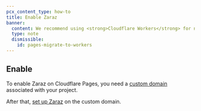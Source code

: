 ```yaml
---
pcx_content_type: how-to
title: Enable Zaraz
banner:
  content: We recommend using <strong>Cloudflare Workers</strong> for new projects. For existing Pages projects, see our <a href="/workers/static-assets/migrate-from-pages/">migration guide</a> and <a href="/workers/static-assets/migrate-from-pages/#compatibility-matrix">compatibility matrix</a>.
  type: note
  dismissible:
    id: pages-migrate-to-workers
---
```



<Render file="zaraz-definition" product="zaraz" />

## Enable

To enable Zaraz on Cloudflare Pages, you need a [custom domain](/pages/configuration/custom-domains/) associated with your project.

After that, [set up Zaraz](/zaraz/get-started/) on the custom domain.
